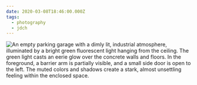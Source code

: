 ```yaml
---
date: 2020-03-08T18:46:00.000Z
tags:
  - photography
  - jdch
---
```

![An empty parking garage with a dimly lit, industrial atmosphere, illuminated by a bright green fluorescent light hanging from the ceiling. The green light casts an eerie glow over the concrete walls and floors. In the foreground, a barrier arm is partially visible, and a small side door is open to the left. The muted colors and shadows create a stark, almost unsettling feeling within the enclosed space.](../../assets/photos/20200308-IMG_3587.jpg)
